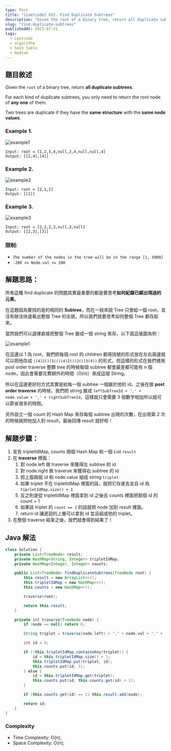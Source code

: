 ```yaml
---
type: Post
title: "[Leetcode] 652. Find Duplicate Subtrees"
description: "Given the root of a binary tree, return all duplicate subtrees."
slug: "find-duplicate-subtrees"
publishedAt: 2023-07-21
tags:
  - Leetcode
  - algorithm
  - hash table
  - medium
---
```


## 題目敘述

Given the `root` of a binary tree, return **all duplicate subtrees**.

For each kind of duplicate subtrees, you only need to return the root node of **any one** of them.

Two trees are duplicate if they have the **same structure** with the **same node values**.

### Example 1.

<Image
  src="/blog/leetcode/find-duplicate-subtrees/example1.jpeg"
  alt="example1"
  width={240}
  height={240}
/>

```
Input: root = [1,2,3,4,null,2,4,null,null,4]
Output: [[2,4],[4]]
```

### Example 2.

<Image
  src="/blog/leetcode/find-duplicate-subtrees/example2.jpeg"
  alt="example2"
  width={240}
  height={240}
/>

```
Input: root = [2,1,1]
Output: [[1]]
```

### Example 3.

<Image
  src="/blog/leetcode/find-duplicate-subtrees/example3.jpeg"
  alt="example3"
  width={240}
  height={240}
/>

```
Input: root = [2,2,2,3,null,3,null]
Output: [[2,3],[3]]
```

### 限制:

- `The number of the nodes in the tree will be in the range [1, 5000]`
- `-200 <= Node.val <= 200`

## 解題思路：

所有這種 find duplicate 的問題其實最重要的都是要思考**如何紀錄已經出現過的元素**。

在這題因為要找的是的相同的 **Subtree**，而在一般來說 Tree 只會給一個 root，並沒有辦法快速看出整個 Tree 的全貌，所以我們就要思考如何整個 Tree 都存起來。

當然我們可以選擇直接把整個 Tree 變成一個 string 來存，以下面這張圖為例：

<Image
  src="/blog/leetcode/find-duplicate-subtrees/example1.jpeg"
  alt="example1"
  width={240}
  height={240}
/>

在這邊以 1 為 root，我們把每個 root 的 children 都用括號的形式放在左右兩邊就可以把他存成 `((4)2())1((((4)2())2())3(4))` 的形式，但這樣的形式在我們裡用 post order traverse 整顆 tree 的時候每個 subtree 都會最差都可能有 n 個 node，因此會需要花費額外的時間（O(n)）來成這個 String。

所以在這邊更好的方式其實是給每一個 subtree 一個屬於他的 id，之後在做 **post order traverse** 的時候，我們把 string 變成 `leftSubTreeId + ',' + node.value + ',' + rightSubTreeId`，這樣就只會需要 3 個數字相加所以就可以節省很多的時間。

另外設立一個 count 的 Hash Map 來存每個 subtree 出現的次數，在出現第 2 次的時候就把他加入到 result，最後回傳 result 就好啦！

## 解題步驟：

1. 宣告 tripletIdMap, counts 兩個 Hash Map 和一個 List `result`
2. 在 **traverse** 裡面：
   1. 對 node.left 做 traverse 來獲得左 subtree 的 id
   2. 對 node.right 做 traverse 來獲得右 subtree 的 id
   3. 把上面兩個 id 和 node.value 組成 string `triplet`
   4. 如果 triplet 不在 tripletIdMap 裡面的話，就把它存進去並且 id 為 `tiprletIdMap.size() + 1`
   5. 反之則是從 tripletIdMap 裡面拿到 id 之後去 counts 裡面把那個 id 的 count + 1
   6. 如果該 triplet 的 `count == 2` 的話就把 node 加到 result 裡面。
   7. return id 讓遞迴的上層可以拿到 id 並且組成他的 triplet。
3. 在整個 traverse 結束之後，我們就會得到結果了！

## Java 解法

```java
class Solution {
    private List<TreeNode> result;
    private HashMap<String, Integer> tripletIdMap;
    private HashMap<Integer, Integer> counts;

    public List<TreeNode> findDuplicateSubtrees(TreeNode root) {
        this.result = new ArrayList<>();
        this.tripletIdMap = new HashMap<>();
        this.counts = new HashMap<>();

        traverse(root);

        return this.result;
    }

    private int traverse(TreeNode node) {
        if (node == null) return 0;

        String triplet = traverse(node.left) + "," + node.val + "," +  traverse(node.right);

        int id = 0;

        if (!this.tripletIdMap.containsKey(triplet)) {
            id = this.tripletIdMap.size() + 1;
            this.tripletIdMap.put(triplet, id);
            this.counts.put(id, 1);
        } else {
            id = this.tripletIdMap.get(triplet);
            this.counts.put(id, this.counts.get(id) + 1);
        }

        if (this.counts.get(id) == 2) this.result.add(node);

        return id;
    }
}
```

### Complexity

- Time Complexity: O(n);
- Space Complexity: O(n);
